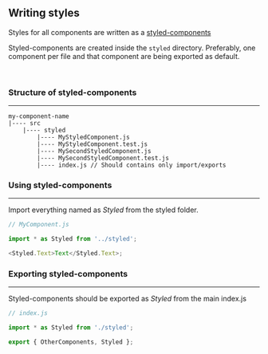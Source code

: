 
<Meta title="Community/Guidelines/Styled-Components" />

## Writing styles

Styles for all components are written as a [styled-components](https://styled-components.com/)

Styled-components are created inside the `styled` directory. Preferably,
one component per file and that component are being exported as default.

<br />

### Structure of styled-components

<hr />

```
my-component-name
|---- src
    |---- styled
        |---- MyStyledComponent.js
        |---- MyStyledComponent.test.js
        |---- MySecondStyledComponent.js
        |---- MySecondStyledComponent.test.js
        |---- index.js // Should contains only import/exports
```

### Using styled-components

<hr />

Import everything named as _Styled_ from the styled folder.

```js
// MyComponent.js

import * as Styled from '../styled';

<Styled.Text>Text</Styled.Text>;
```

### Exporting styled-components

<hr />

Styled-components should be exported as _Styled_ from the main index.js

```js
// index.js

import * as Styled from './styled';

export { OtherComponents, Styled };
```
